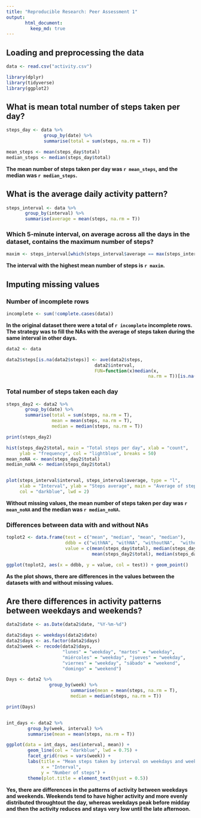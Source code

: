 ```yaml
---
title: "Reproducible Research: Peer Assessment 1"
output: 
       html_document: 
         keep_md: true
---
```



## Loading and preprocessing the data



```r

data <- read.csv("activity.csv")

library(dplyr)
library(tidyverse)
library(ggplot2)

```

## What is mean total number of steps taken per day?
```r
steps_day <- data %>%
              group_by(date) %>%
              summarise(total = sum(steps, na.rm = T))

mean_steps <- mean(steps_day$total)
median_steps <- median(steps_day$total)
```

**The mean number of steps taken per day was `r mean_steps`, and the median was `r median_steps`.**


## What is the average daily activity pattern?

```r
steps_interval <- data %>%
       group_by(interval) %>%
       summarise(average = mean(steps, na.rm = T))

```


### Which 5-minute interval, on average across all the days in the dataset, contains the maximum number of steps?

```r

maxim <- steps_interval[which(steps_interval$average == max(steps_interval$average)),]
```


**The interval with the highest mean number of steps is `r maxim`.**


## Imputing missing values

### Number of incomplete rows


```r

incomplete <- sum(!complete.cases(data))

```

**In the original dataset there were a total of `r incomplete` incomplete rows. The strategy was to fill the NAs with the average of steps taken during the same interval in other days.**

```r
data2 <- data

data2$steps[is.na(data2$steps)] <- ave(data2$steps,
                                 data2$interval,
                                 FUN=function(x)median(x,
                                                     na.rm = T))[is.na(data2$steps)]

```

### Total number of steps taken each day

```r
steps_day2 <- data2 %>%
       group_by(date) %>%
       summarise(total = sum(steps, na.rm = T),
                 mean = mean(steps, na.rm = T),
                 median = median(steps, na.rm = T))

print(steps_day2)

hist(steps_day2$total, main = "Total steps per day", xlab = "count", 
     ylab = "frequency", col = "lightblue", breaks = 50)
mean_noNA <- mean(steps_day2$total)
median_noNA <- median(steps_day2$total)


plot(steps_interval$interval, steps_interval$average, type = "l",
     xlab = "Interval", ylab = "Steps average", main = "Average of steps per interval",
     col = "darkblue", lwd = 2)

```

**Without missing values, the mean number of steps taken per day was `r mean_noNA` and the median was `r median_noNA`.**


### Differences between data with and without NAs

```r
toplot2 <- data.frame(test = c("mean", "median", "mean", "median"),
                      ddbb = c("withNA", "withNA", "withoutNA",  "withoutNA"), 
                      value = c(mean(steps_day$total), median(steps_day$total),
                                mean(steps_day2$total), median(steps_day2$total)))

ggplot(toplot2, aes(x = ddbb, y = value, col = test)) + geom_point()

```


**As the plot shows, there are differences in the values between the datasets with and without missing values.**


## Are there differences in activity patterns between weekdays and weekends?


```r

data2$date <- as.Date(data2$date, "%Y-%m-%d")

data2$days <- weekdays(data2$date)
data2$days <- as.factor(data2$days)
data2$week <- recode(data2$days, 
                     "lunes" = "weekday", "martes" = "weekday",
                     "miércoles" = "weekday", "jueves" = "weekday",
                     "viernes" = "weekday", "sábado" = "weekend",
                     "domingo" = "weekend")

Days <- data2 %>%
                group_by(week) %>%
                        summarise(mean = mean(steps, na.rm = T),
                        median = median(steps, na.rm = T))

print(Days)


int_days <- data2 %>%
        group_by(week, interval) %>%
        summarise(mean = mean(steps, na.rm = T))

ggplot(data = int_days, aes(interval, mean)) + 
        geom_line(col = "darkblue", lwd = 0.75) +
        facet_grid(rows = vars(week)) +
        labs(title = "Mean steps taken by interval on weekdays and weekends",
             x = "Interval", 
             y = "Number of steps") +
        theme(plot.title = element_text(hjust = 0.5))

```

**Yes, there are differences in the patterns of activity between weekdays and weekends. Weekends tend to have higher activity and more evenly distributed throughtout the day, whereas weekdays peak before midday and then the activity reduces and stays very low until the late afternoon.**

